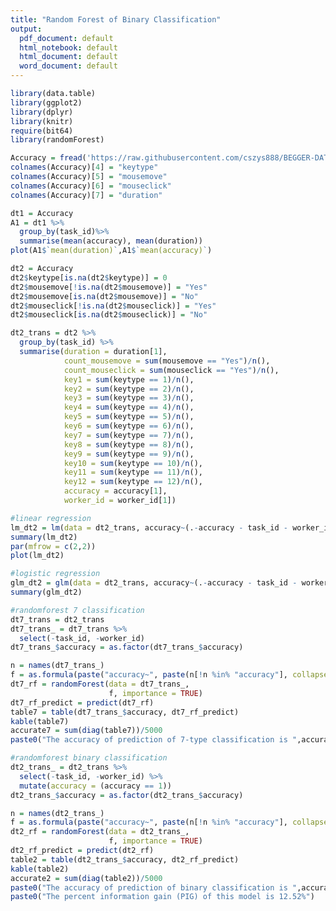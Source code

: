 ```yaml
---
title: "Random Forest of Binary Classification"
output:
  pdf_document: default
  html_notebook: default
  html_document: default
  word_document: default
---
```

```r
library(data.table)
library(ggplot2)
library(dplyr)
library(knitr)
require(bit64)
library(randomForest)
```


```r
Accuracy = fread('https://raw.githubusercontent.com/cszys888/BEGGER-DATA---Team-1/master/CloudFactory_DataSet_Accuracy_Prediction.tsv') 
colnames(Accuracy)[4] = "keytype"
colnames(Accuracy)[5] = "mousemove"
colnames(Accuracy)[6] = "mouseclick"
colnames(Accuracy)[7] = "duration"
```

```r
dt1 = Accuracy
A1 = dt1 %>%
  group_by(task_id)%>%
  summarise(mean(accuracy), mean(duration))
plot(A1$`mean(duration)`,A1$`mean(accuracy)`)
```

```r
dt2 = Accuracy
dt2$keytype[is.na(dt2$keytype)] = 0
dt2$mousemove[!is.na(dt2$mousemove)] = "Yes"
dt2$mousemove[is.na(dt2$mousemove)] = "No"
dt2$mouseclick[!is.na(dt2$mouseclick)] = "Yes"
dt2$mouseclick[is.na(dt2$mouseclick)] = "No"

dt2_trans = dt2 %>%
  group_by(task_id) %>%
  summarise(duration = duration[1],
            count_mousemove = sum(mousemove == "Yes")/n(),
            count_mouseclick = sum(mouseclick == "Yes")/n(),
            key1 = sum(keytype == 1)/n(),
            key2 = sum(keytype == 2)/n(),
            key3 = sum(keytype == 3)/n(),
            key4 = sum(keytype == 4)/n(),
            key5 = sum(keytype == 5)/n(),
            key6 = sum(keytype == 6)/n(),
            key7 = sum(keytype == 7)/n(),
            key8 = sum(keytype == 8)/n(),
            key9 = sum(keytype == 9)/n(),
            key10 = sum(keytype == 10)/n(),
            key11 = sum(keytype == 11)/n(),
            key12 = sum(keytype == 12)/n(),
            accuracy = accuracy[1],
            worker_id = worker_id[1])

#linear regression
lm_dt2 = lm(data = dt2_trans, accuracy~(.-accuracy - task_id - worker_id))
summary(lm_dt2)
par(mfrow = c(2,2))
plot(lm_dt2)

#logistic regression
glm_dt2 = glm(data = dt2_trans, accuracy~(.-accuracy - task_id - worker_id), family = binomial(link = "logit"))
summary(glm_dt2)

#randomforest 7 classification
dt7_trans = dt2_trans
dt7_trans_ = dt7_trans %>%
  select(-task_id, -worker_id)
dt7_trans_$accuracy = as.factor(dt7_trans_$accuracy)

n = names(dt7_trans_)
f = as.formula(paste("accuracy~", paste(n[!n %in% "accuracy"], collapse = "+")))
dt7_rf = randomForest(data = dt7_trans_,
                      f, importance = TRUE)
dt7_rf_predict = predict(dt7_rf)
table7 = table(dt7_trans_$accuracy, dt7_rf_predict)
kable(table7)
accurate7 = sum(diag(table7))/5000
paste0("The accuracy of prediction of 7-type classification is ",accurate7)

#randomforest binary classification
dt2_trans_ = dt2_trans %>%
  select(-task_id, -worker_id) %>%
  mutate(accuracy = (accuracy == 1))
dt2_trans_$accuracy = as.factor(dt2_trans_$accuracy)

n = names(dt2_trans_)
f = as.formula(paste("accuracy~", paste(n[!n %in% "accuracy"], collapse = "+")))
dt2_rf = randomForest(data = dt2_trans_,
                      f, importance = TRUE)
dt2_rf_predict = predict(dt2_rf)
table2 = table(dt2_trans_$accuracy, dt2_rf_predict)
kable(table2)
accurate2 = sum(diag(table2))/5000
paste0("The accuracy of prediction of binary classification is ",accurate2)
paste0("The percent information gain (PIG) of this model is 12.52%")
```